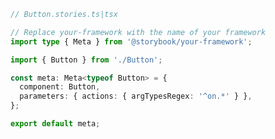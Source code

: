 ```ts
// Button.stories.ts|tsx

// Replace your-framework with the name of your framework
import type { Meta } from '@storybook/your-framework';

import { Button } from './Button';

const meta: Meta<typeof Button> = {
  component: Button,
  parameters: { actions: { argTypesRegex: '^on.*' } },
};

export default meta;
```
